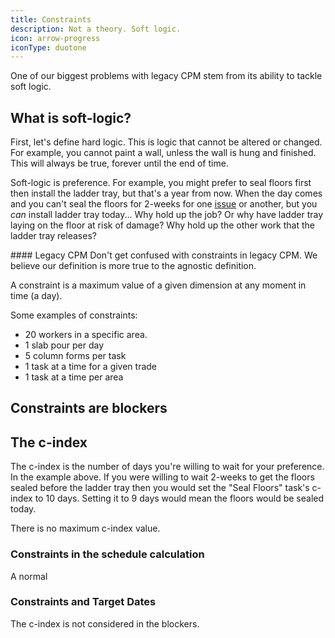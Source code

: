 ```yaml
---
title: Constraints
description: Not a theory. Soft logic.
icon: arrow-progress
iconType: duotone
---
```

One of our biggest problems with legacy CPM stem from its ability to tackle soft logic.

## What is soft-logic?

First, let's define hard logic. This is logic that cannot be altered or changed. For example, you cannot paint a wall, unless the wall is hung and finished. This will always be true, forever until the end of time.

Soft-logic is preference. For example, you might prefer to seal floors first then install the ladder tray, but that's a year from now. When the day comes and you can't seal the floors for 2-weeks for one [issue](/terms/issue) or another, but you *can* install ladder tray today... Why hold up the job? Or why have ladder tray laying on the floor at risk of damage? Why hold up the other work that the ladder tray releases?

<Danger>
#### Legacy CPM
Don't get confused with constraints in legacy CPM. We believe our definition is more true to the agnostic definition.
</Danger>

A constraint is a maximum value of a given dimension at any moment in time (a day).

Some examples of constraints:
- 20 workers in a specific area. 
- 1 slab pour per day
- 5 column forms per task
- 1 task at a time for a given trade
- 1 task at a time per area

## Constraints are blockers


## The c-index

The c-index is the number of days you're willing to wait for your preference. In the example above. If you were willing to wait 2-weeks to get the floors sealed before the ladder tray then you would set the "Seal Floors" task's c-index to 10 days. Setting it to 9 days would mean the floors would be sealed today.

There is no maximum c-index value.

### Constraints in the schedule calculation

A normal 

### Constraints and Target Dates

<Note>
The c-index is not considered in the blockers.
</Note>

